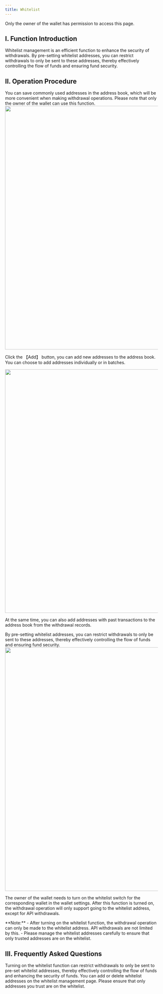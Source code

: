 ```yaml
---
title: Whitelist
---
```


<Note>
Only the owner of the wallet has permission to access this page.
</Note>

## I. Function Introduction

Whitelist management is an efficient function to enhance the security of withdrawals. By pre-setting whitelist addresses, you can restrict withdrawals to only be sent to these addresses, thereby effectively controlling the flow of funds and ensuring fund security.

## II.  Operation Procedure

<Steps>

<Step title="Use the Address Book">
You can save commonly used addresses in the address book, which will be more convenient when making withdrawal operations. Please note that only the owner of the wallet can use this function.

<div className="w-full flex items-center justify-center">
    <img src="/images/user-guide/截屏2025-07-03 15.45.46.png" width="800"/>
</div>

Click the 【Add】 button, you can add new addresses to the address book. You can choose to add addresses individually or in batches.

<div className="w-full flex items-center justify-center">
    <img src="/images/custody-guide/white3en.png" width="800"/>
</div>

At the same time, you can also add addresses with past transactions to the address book from the withdrawal records.
</Step>

<Step title="Turn on the Whitelist Function with One Click">
By pre-setting whitelist addresses, you can restrict withdrawals to only be sent to these addresses, thereby effectively controlling the flow of funds and ensuring fund security.

<div className="w-full flex items-center justify-center">
    <img src="/images/custody-guide/white1en.png" width="800"/>
</div>

The owner of the wallet needs to turn on the whitelist switch for the corresponding wallet in the wallet settings. After this function is turned on, the withdrawal operation will only support going to the whitelist address, except for API withdrawals.
</Step>

</Steps>

<warning>
**Note:**
- After turning on the whitelist function, the withdrawal operation can only be made to the whitelist address. API withdrawals are not limited by this.
- Please manage the whitelist addresses carefully to ensure that only trusted addresses are on the whitelist.
</warning>

## III. Frequently Asked Questions

<Accordion title="Why do I need to turn on the whitelist function?">
Turning on the whitelist function can restrict withdrawals to only be sent to pre-set whitelist addresses, thereby effectively controlling the flow of funds and enhancing the security of funds.
</Accordion>

<Accordion title="How should I add or delete whitelist addresses?">
You can add or delete whitelist addresses on the whitelist management page. Please ensure that only addresses you trust are on the whitelist.
</Accordion>

